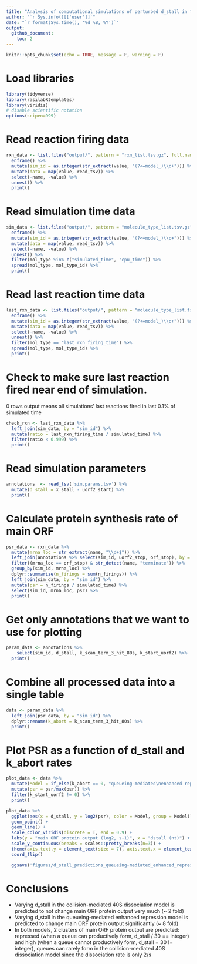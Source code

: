 ```yaml
---
title: "Analysis of computational simulations of perturbed d_stall in the queueing-mediated enhanced repression and collision-mediated 40S dissociation models"
author: "`r Sys.info()[['user']]`"
date: "`r format(Sys.time(), '%d %B, %Y')`"
output: 
  github_document:
    toc: 2
---
```


```r
knitr::opts_chunk$set(echo = TRUE, message = F, warning = F)
```

# Load libraries
```r
library(tidyverse)
library(rasilabRtemplates)
library(viridis)
# disable scientific notation
options(scipen=999)
```

# Read reaction firing data
```r
rxn_data <- list.files("output/", pattern = "rxn_list.tsv.gz", full.names = T) %>% 
  enframe() %>% 
  mutate(sim_id = as.integer(str_extract(value, "(?<=model_)\\d+"))) %>% 
  mutate(data = map(value, read_tsv)) %>%
  select(-name, -value) %>% 
  unnest() %>%
  print()
```

# Read simulation time data
```r
sim_data <- list.files("output/", pattern = "molecule_type_list.tsv.gz", full.names = T) %>% 
  enframe() %>% 
  mutate(sim_id = as.integer(str_extract(value, "(?<=model_)\\d+"))) %>% 
  mutate(data = map(value, read_tsv)) %>%
  select(-name, -value) %>% 
  unnest() %>% 
  filter(mol_type %in% c("simulated_time", "cpu_time")) %>% 
  spread(mol_type, mol_type_id) %>% 
  print()
```

# Read last reaction time data

```r
last_rxn_data <- list.files("output/", pattern = "molecule_type_list.tsv.gz", full.names = T) %>% 
  enframe() %>% 
  mutate(sim_id = as.integer(str_extract(value, "(?<=model_)\\d+"))) %>% 
  mutate(data = map(value, read_tsv)) %>%
  select(-name, -value) %>% 
  unnest() %>% 
  filter(mol_type == "last_rxn_firing_time") %>%
  spread(mol_type, mol_type_id) %>% 
  print()
```

# Check to make sure last reaction fired near end of simulation. 
0 rows output means all simulations' last reactions fired in last 0.1% of simulated time

```r
check_rxn <- last_rxn_data %>%
  left_join(sim_data, by = "sim_id") %>%
  mutate(ratio = last_rxn_firing_time / simulated_time) %>%
  filter(ratio < 0.999) %>%
  print()
```

# Read simulation parameters
```r
annotations  <- read_tsv('sim.params.tsv') %>%
  mutate(d_stall = x_stall - uorf2_start) %>%
  print()
```

# Calculate protein synthesis rate of main ORF

```r
psr_data <- rxn_data %>% 
  mutate(mrna_loc = str_extract(name, "\\d+$")) %>% 
  left_join(annotations %>% select(sim_id, uorf2_stop, orf_stop), by = "sim_id") %>% 
  filter((mrna_loc == orf_stop) & str_detect(name, "terminate")) %>% 
  group_by(sim_id, mrna_loc) %>% 
  dplyr::summarize(n_firings = sum(n_firings)) %>% 
  left_join(sim_data, by = "sim_id") %>% 
  mutate(psr = n_firings / simulated_time) %>% 
  select(sim_id, mrna_loc, psr) %>% 
  print()
```

# Get only annotations that we want to use for plotting

```r
param_data <- annotations %>% 
    select(sim_id, d_stall, k_scan_term_3_hit_80s, k_start_uorf2) %>%
  print()
```

# Combine all processed data into a single table
```r
data <- param_data %>% 
  left_join(psr_data, by = "sim_id") %>%
  dplyr::rename(k_abort = k_scan_term_3_hit_80s) %>% 
  print()
```

# Plot PSR as a function of d_stall and k_abort rates
```r
plot_data <- data %>%
  mutate(Model = if_else(k_abort == 0, "queueing-mediated\nenhanced repression", "collision-mediated\n40S dissociation")) %>%
  mutate(psr = psr/max(psr)) %>%
  filter(k_start_uorf2 != 0) %>%
  print()

plot_data %>% 
  ggplot(aes(x = d_stall, y = log2(psr), color = Model, group = Model)) +
  geom_point() +
  geom_line() +
  scale_color_viridis(discrete = T, end = 0.9) +
  labs(y = "main ORF protein output (log2, s-1)", x = "dstall (nt)") +
  scale_y_continuous(breaks = scales::pretty_breaks(n=3)) +
  theme(axis.text.y = element_text(size = 7), axis.text.x = element_text(size = 7)) +
  coord_flip()

  ggsave('figures/d_stall_predictions_queueing-mediated_enhanced_repression_collision-mediated_40S_dissociation.pdf')

```

# Conclusions

 - Varying d_stall in the collision-mediated 40S dissociation model is predicted to not change main ORF protein output very much (~ 2 fold)
 - Varying d_stall in the queueing-mediated enhanced repression model is predicted to change main ORF protein output significantly (~ 8 fold)
 - In both models, 2 clusters of main ORF protein output are predicted: repressed (when a queue can productively form, d_stall / 30 == integer) and high (when a queue cannot productively form, d_stall = 30 != integer), queues can rarely form in the collision-mediated 40S dissociation model since the dissociation rate is only 2/s